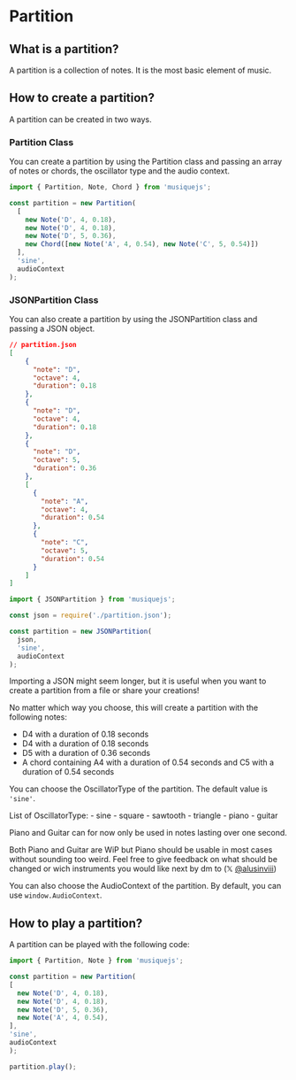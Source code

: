 # Partition

## What is a partition?

A partition is a collection of notes. It is the most basic element of music.

## How to create a partition?

A partition can be created in two ways.

### Partition Class

You can create a partition by using the Partition class and passing an array of notes or chords, the oscillator type and the audio context.

```javascript filename="index.js" {3-12} copy
import { Partition, Note, Chord } from 'musiquejs';

const partition = new Partition(
  [
    new Note('D', 4, 0.18),
    new Note('D', 4, 0.18),
    new Note('D', 5, 0.36),
    new Chord([new Note('A', 4, 0.54), new Note('C', 5, 0.54)])
  ],
  'sine',
  audioContext
);
```

### JSONPartition Class
You can also create a partition by using the JSONPartition class and passing a JSON object.
```json
// partition.json
[
    {
      "note": "D",
      "octave": 4,
      "duration": 0.18
    },
    {
      "note": "D",
      "octave": 4,
      "duration": 0.18
    },
    {
      "note": "D",
      "octave": 5,
      "duration": 0.36
    },
    [
      {
        "note": "A",
        "octave": 4,
        "duration": 0.54
      },
      {
        "note": "C",
        "octave": 5,
        "duration": 0.54
      }
    ]
]
```

```javascript filename="index.js" {5-12} copy
import { JSONPartition } from 'musiquejs';

const json = require('./partition.json');

const partition = new JSONPartition(
  json,
  'sine',
  audioContext
);
```
Importing a JSON might seem longer, but it is useful when you want to create a partition from a file or share your creations!

No matter which way you choose, this will create a partition with the following notes:

- D4 with a duration of 0.18 seconds
- D4 with a duration of 0.18 seconds
- D5 with a duration of 0.36 seconds
- A chord containing A4 with a duration of 0.54 seconds and C5 with a duration of 0.54 seconds

You can choose the OscillatorType of the partition. The default value is `'sine'`.

List of OscillatorType:
    - sine
    - square
    - sawtooth
    - triangle
    - piano
    - guitar


<Callout type="warning" emoji="⚠️">
Piano and Guitar can for now only be used in notes lasting over one second.

Both Piano and Guitar are WiP but Piano should be usable in most cases without sounding too weird.
Feel free to give feedback on what should be changed or wich instruments you would like next by dm to (𝕏 [@alusinviii](https://twitter.com/alusinviii))
</Callout>

You can also choose the AudioContext of the partition.
By default, you can use `window.AudioContext`.

## How to play a partition?

A partition can be played with the following code:

```javascript filename="index.js" {14} copy
import { Partition, Note } from 'musiquejs';

const partition = new Partition(
[
  new Note('D', 4, 0.18),
  new Note('D', 4, 0.18),
  new Note('D', 5, 0.36),
  new Note('A', 4, 0.54),
],
'sine',
audioContext
);

partition.play();

```
